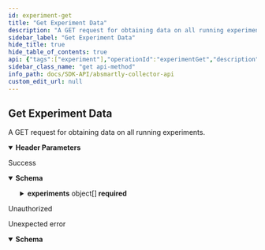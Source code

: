 ```yaml
---
id: experiment-get
title: "Get Experiment Data"
description: "A GET request for obtaining data on all running experiments."
sidebar_label: "Get Experiment Data"
hide_title: true
hide_table_of_contents: true
api: {"tags":["experiment"],"operationId":"experimentGet","description":"A GET request for obtaining data on all running experiments.","parameters":[{"name":"X-Agent","in":"header","required":true,"description":"The User-Agent of your SDK.","example":"absmartly-Java-SDK v1.0.1","schema":{"type":"string"}},{"name":"X-Environment","in":"header","required":true,"description":"The environment in which you are running your experiments. These can be found and created in your ABsmartly Web Console settings.","example":"development","schema":{"type":"string"}},{"name":"X-Application","in":"header","required":true,"description":"The application in which you are running your experiments. These can be found and created in your ABsmartly Web Console settings.","example":"www","schema":{"type":"string"}},{"name":"X-Application-Version","in":"header","required":true,"description":"The application version which you are running your experiments on.","example":0,"schema":{"type":"integer","format":"int64"}}],"responses":{"200":{"description":"Success","content":{"application/json":{"schema":{"type":"object","required":["ok","experiments"],"properties":{"experiments":{"type":"array","items":{"type":"object","required":["id","name","iteration","split","trafficSplit","variants"],"properties":{"id":{"type":"integer","example":123},"name":{"type":"string","example":"exp_banner_color"},"iteration":{"type":"integer","example":0},"split":{"type":"array","items":{"type":"number","format":"double"},"example":[0.5,0.5]},"trafficSplit":{"type":"array","items":{"type":"number","format":"double"},"example":[0,1]},"variants":{"type":"array","items":{"type":"object","required":["name"],"properties":{"name":{"type":"string","example":"treatment"},"config":{"type":"string","nullable":true,"example":"{\"color\":\"red\"}"}},"title":"ExperimentVariant"}}},"title":"Experiment"}}},"title":"ExperimentsResponse"}}}},"401":{"description":"Unauthorized"},"default":{"description":"Unexpected error","content":{"application/json":{"schema":{"type":"object","required":["code","message"],"properties":{"code":{"type":"integer","format":"int64"},"message":{"type":"string"}},"title":"Error"}}}}},"method":"get","path":"/experiment","servers":[{"url":"https://sandbox.absmartly.io/v1"}],"security":[{"ApiKey":[]}],"securitySchemes":{"ApiKey":{"type":"apiKey","name":"X-API-Key","in":"header","required":true}},"info":{"title":"ABsmartly Collector API","version":"1.0.0","description":"An OpenAPI Specification that describes the ABsmartly Collector API. This API is mainly used when using ABsmartly in a language that does not yet have a supported SDK.","contact":{"name":"API Support","email":"api@absmartly.com"},"license":{"name":"Proprietary"}},"postman":{"name":"Get Experiment Data","description":{"content":"A GET request for obtaining data on all running experiments.","type":"text/plain"},"url":{"path":["experiment"],"host":["{{baseUrl}}"],"query":[],"variable":[]},"header":[{"disabled":false,"description":{"content":"(Required) The User-Agent of your SDK.","type":"text/plain"},"key":"X-Agent","value":""},{"disabled":false,"description":{"content":"(Required) The environment in which you are running your experiments. These can be found and created in your ABsmartly Web Console settings.","type":"text/plain"},"key":"X-Environment","value":""},{"disabled":false,"description":{"content":"(Required) The application in which you are running your experiments. These can be found and created in your ABsmartly Web Console settings.","type":"text/plain"},"key":"X-Application","value":""},{"disabled":false,"description":{"content":"(Required) The application version which you are running your experiments on.","type":"text/plain"},"key":"X-Application-Version","value":""},{"key":"Accept","value":"application/json"}],"method":"GET"}}
sidebar_class_name: "get api-method"
info_path: docs/SDK-API/absmartly-collector-api
custom_edit_url: null
---
```



## Get Experiment Data



A GET request for obtaining data on all running experiments.

<details style={{"marginBottom":"1rem"}} data-collapsed={false} open={true}><summary style={{}}><strong>Header Parameters</strong></summary><div><ul><ParamsItem className={"paramsItem"} param={{"name":"X-Agent","in":"header","required":true,"description":"The User-Agent of your SDK.","example":"absmartly-Java-SDK v1.0.1","schema":{"type":"string"}}}></ParamsItem><ParamsItem className={"paramsItem"} param={{"name":"X-Environment","in":"header","required":true,"description":"The environment in which you are running your experiments. These can be found and created in your ABsmartly Web Console settings.","example":"development","schema":{"type":"string"}}}></ParamsItem><ParamsItem className={"paramsItem"} param={{"name":"X-Application","in":"header","required":true,"description":"The application in which you are running your experiments. These can be found and created in your ABsmartly Web Console settings.","example":"www","schema":{"type":"string"}}}></ParamsItem><ParamsItem className={"paramsItem"} param={{"name":"X-Application-Version","in":"header","required":true,"description":"The application version which you are running your experiments on.","example":0,"schema":{"type":"integer","format":"int64"}}}></ParamsItem></ul></div></details><div><ApiTabs><TabItem label={"200"} value={"200"}><div>

Success

</div><div><MimeTabs schemaType={"response"}><TabItem label={"application/json"} value={"application/json"}><SchemaTabs><TabItem label={"Schema"} value={"Schema"}><details style={{}} data-collapsed={false} open={true}><summary style={{"textAlign":"left"}}><strong>Schema</strong></summary><div style={{"textAlign":"left","marginLeft":"1rem"}}></div><ul style={{"marginLeft":"1rem"}}><SchemaItem collapsible={true} className={"schemaItem"}><details style={{}}><summary style={{}}><strong>experiments</strong><span style={{"opacity":"0.6"}}> object[]</span><strong style={{"fontSize":"var(--ifm-code-font-size)","color":"var(--openapi-required)"}}> required</strong></summary><div style={{"marginLeft":"1rem"}}><li><div style={{"fontSize":"var(--ifm-code-font-size)","opacity":"0.6","marginLeft":"-.5rem","paddingBottom":".5rem"}}>Array [</div></li><SchemaItem collapsible={false} name={"id"} required={true} schemaName={"integer"} qualifierMessage={undefined} schema={{"type":"integer","example":123}}></SchemaItem><SchemaItem collapsible={false} name={"name"} required={true} schemaName={"string"} qualifierMessage={undefined} schema={{"type":"string","example":"exp_banner_color"}}></SchemaItem><SchemaItem collapsible={false} name={"iteration"} required={true} schemaName={"integer"} qualifierMessage={undefined} schema={{"type":"integer","example":0}}></SchemaItem><SchemaItem collapsible={false} name={"split"} required={true} schemaName={"double[]"} qualifierMessage={undefined} schema={{"type":"array","items":{"type":"number","format":"double"},"example":[0.5,0.5]}}></SchemaItem><SchemaItem collapsible={false} name={"trafficSplit"} required={true} schemaName={"double[]"} qualifierMessage={undefined} schema={{"type":"array","items":{"type":"number","format":"double"},"example":[0,1]}}></SchemaItem><SchemaItem collapsible={true} className={"schemaItem"}><details style={{}}><summary style={{}}><strong>variants</strong><span style={{"opacity":"0.6"}}> object[]</span><strong style={{"fontSize":"var(--ifm-code-font-size)","color":"var(--openapi-required)"}}> required</strong></summary><div style={{"marginLeft":"1rem"}}><li><div style={{"fontSize":"var(--ifm-code-font-size)","opacity":"0.6","marginLeft":"-.5rem","paddingBottom":".5rem"}}>Array [</div></li><SchemaItem collapsible={false} name={"name"} required={true} schemaName={"string"} qualifierMessage={undefined} schema={{"type":"string","example":"treatment"}}></SchemaItem><SchemaItem collapsible={false} name={"config"} required={false} schemaName={"string"} qualifierMessage={undefined} schema={{"type":"string","nullable":true,"example":"{\"color\":\"red\"}"}}></SchemaItem><li><div style={{"fontSize":"var(--ifm-code-font-size)","opacity":"0.6","marginLeft":"-.5rem"}}>]</div></li></div></details></SchemaItem><li><div style={{"fontSize":"var(--ifm-code-font-size)","opacity":"0.6","marginLeft":"-.5rem"}}>]</div></li></div></details></SchemaItem></ul></details></TabItem><TabItem label={"Example (from schema)"} value={"Example (from schema)"}><ResponseSamples responseExample={"{\n  \"experiments\": [\n    {\n      \"id\": 123,\n      \"name\": \"exp_banner_color\",\n      \"iteration\": 0,\n      \"split\": [\n        0.5,\n        0.5\n      ],\n      \"trafficSplit\": [\n        0,\n        1\n      ],\n      \"variants\": [\n        {\n          \"name\": \"treatment\",\n          \"config\": \"{\\\"color\\\":\\\"red\\\"}\"\n        }\n      ]\n    }\n  ]\n}"} language={"json"}></ResponseSamples></TabItem></SchemaTabs></TabItem></MimeTabs></div></TabItem><TabItem label={"401"} value={"401"}><div>

Unauthorized

</div><div></div></TabItem><TabItem label={"default"} value={"default"}><div>

Unexpected error

</div><div><MimeTabs schemaType={"response"}><TabItem label={"application/json"} value={"application/json"}><SchemaTabs><TabItem label={"Schema"} value={"Schema"}><details style={{}} data-collapsed={false} open={true}><summary style={{"textAlign":"left"}}><strong>Schema</strong></summary><div style={{"textAlign":"left","marginLeft":"1rem"}}></div><ul style={{"marginLeft":"1rem"}}><SchemaItem collapsible={false} name={"code"} required={true} schemaName={"int64"} qualifierMessage={undefined} schema={{"type":"integer","format":"int64"}}></SchemaItem><SchemaItem collapsible={false} name={"message"} required={true} schemaName={"string"} qualifierMessage={undefined} schema={{"type":"string"}}></SchemaItem></ul></details></TabItem><TabItem label={"Example (from schema)"} value={"Example (from schema)"}><ResponseSamples responseExample={"{\n  \"code\": 0,\n  \"message\": \"string\"\n}"} language={"json"}></ResponseSamples></TabItem></SchemaTabs></TabItem></MimeTabs></div></TabItem></ApiTabs></div>
      